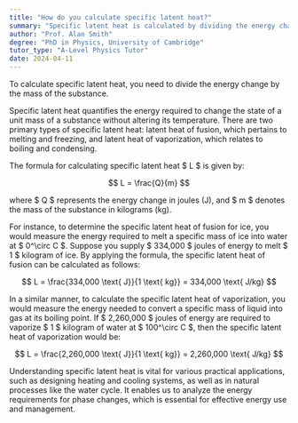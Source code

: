 ```yaml
---
title: "How do you calculate specific latent heat?"
summary: "Specific latent heat is calculated by dividing the energy change of a substance by its mass. This formula helps determine the energy required for phase changes."
author: "Prof. Alan Smith"
degree: "PhD in Physics, University of Cambridge"
tutor_type: "A-Level Physics Tutor"
date: 2024-04-11
---
```


To calculate specific latent heat, you need to divide the energy change by the mass of the substance.

Specific latent heat quantifies the energy required to change the state of a unit mass of a substance without altering its temperature. There are two primary types of specific latent heat: latent heat of fusion, which pertains to melting and freezing, and latent heat of vaporization, which relates to boiling and condensing.

The formula for calculating specific latent heat $ L $ is given by:

$$ 
L = \frac{Q}{m} 
$$

where $ Q $ represents the energy change in joules (J), and $ m $ denotes the mass of the substance in kilograms (kg).

For instance, to determine the specific latent heat of fusion for ice, you would measure the energy required to melt a specific mass of ice into water at $ 0^\circ C $. Suppose you supply $ 334,000 $ joules of energy to melt $ 1 $ kilogram of ice. By applying the formula, the specific latent heat of fusion can be calculated as follows:

$$ 
L = \frac{334,000 \text{ J}}{1 \text{ kg}} = 334,000 \text{ J/kg} 
$$

In a similar manner, to calculate the specific latent heat of vaporization, you would measure the energy needed to convert a specific mass of liquid into gas at its boiling point. If $ 2,260,000 $ joules of energy are required to vaporize $ 1 $ kilogram of water at $ 100^\circ C $, then the specific latent heat of vaporization would be:

$$ 
L = \frac{2,260,000 \text{ J}}{1 \text{ kg}} = 2,260,000 \text{ J/kg} 
$$

Understanding specific latent heat is vital for various practical applications, such as designing heating and cooling systems, as well as in natural processes like the water cycle. It enables us to analyze the energy requirements for phase changes, which is essential for effective energy use and management.
    
